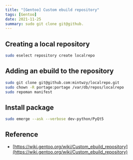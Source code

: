 ```yaml
---
title: "[Gentoo] Custom ebuild repository"
tags: [Gentoo]
date: 2021-11-25
summary: sudo git clone git@github.
---
```


## Creating a local repository

```bash
sudo eselect repository create localrepo
```

## Adding an ebuild to the repository

```bash
sudo git clone git@github.com:mintwzy/localrepo.git
sudo chown -R portage:portage /var/db/repos/localrepo
sudo repoman manifest
```

## Install package

```bash
sudo emerge --ask --verbose dev-python/PyQt5
```

## Reference

- [https://wiki.gentoo.org/wiki/Custom_ebuild_repository](https://wiki.gentoo.org/wiki/Custom_ebuild_repository)